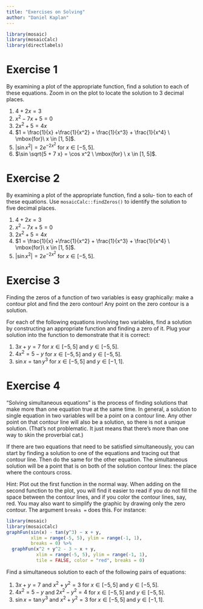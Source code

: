 ```yaml
---
title: "Exercises on Solving"
author: "Daniel Kaplan"
---
```


```r
library(mosaic)
library(mosaicCalc)
library(directlabels)
```

# Exercise 1
 
By examining a plot of the appropriate function, find a solution to each of these equations. Zoom in on the plot to locate the solution to 3 decimal places.

1. $4 + 2 x = 3$
2. $x^2 - 7 x + 5 = 0$
3. $2 x^2 + 5 = 4 x$
4. $1 = \frac{1}{x} +\frac{1}{x^2} + \frac{1}{x^3} + \frac{1}{x^4} \ \mbox{for}\ x \in [1, 5]$.
5. $| \sin x^2 | = 2 e^{-2 x^2} \ \mbox{for} \ x \in [-5, 5]$.
6. $\sin \sqrt{5 + 7 x} = \cos x^2 \ \mbox{for} \ x \in [1, 5]$.

# Exercise 2

By examining a plot of the appropriate function, find a solu- tion to each of these equations. Use `mosaicCalc::findZeros()` to identify the solution to five decimal places.

1. $4 + 2 x = 3$ 
2. $x^2 - 7 x + 5 = 0$
3. $2 x^2 + 5 = 4 x$
4. $1 = \frac{1}{x} +\frac{1}{x^2} + \frac{1}{x^3} + \frac{1}{x^4} \ \mbox{for}\ x \in [1, 5]$.
5. $| \sin x^2 | = 2 e^{-2 x^2} \ \mbox{for} \ x \in [-5, 5]$.

# Exercise 3

Finding the zeros of a function of two variables is easy graphically: make a contour plot and find the zero contour! Any point on the zero contour is a solution.

For each of the following equations involving two variables, find a solution by constructing an appropriate function and finding a zero of it. Plug your solution into the function to demonstrate that it is correct:

1. $3 x + y = 7$ for $x \in [-5, 5]$ and $y \in [-5, 5]$.
#. $4 x^2 = 5 - y$ for $x \in [-5, 5]$ and $y \in [-5, 5]$.
#. $\sin x = \tan y^3$ for $x \in [-5, 5]$ and $y \in [-1, 1]$.


# Exercise 4

"Solving simultaneous equations" is the process of finding solutions that make more than one equation true at the same time. In general, a solution to single equation in two variables will be a point on a contour line. Any other point on that contour line will also be a solution, so there is not a unique solution. (That's not problematic. It just means that there’s more than one way to skin the proverbial cat.)

If there are two equations that need to be satisfied simultaneously, you can start by finding a solution to one of the equations and tracing out that contour line. Then do the same for the other equation. The simultaneous solution will be a point that is on both of the solution contour lines: the place where the contours cross.

Hint: Plot out the first function in the normal way. When adding on the second function to the plot, you will find it easier to read if you do not fill the space between the contour lines, and if you color the contour lines, say, red. You may also want to simplify the graphic by drawing only the zero contour. The argument `breaks = ` does this. For instance:

```r
library(mosaic)
library(mosaicCalc)
graphFun(sin(x) - tan(y^3) ~ x + y,
         xlim = range(-5, 5), ylim = range(-1, 1),
         breaks = 0) %>%
  graphFun(x^2 + y^2 - 3 ~ x + y,
           xlim = range(-5, 5), ylim = range(-1, 1),
           tile = FALSE, color = "red", breaks = 0) 
```

Find a simultaneous solution to each of the following pairs of equations:

1. $3 x + y = 7$ and $x^2 + y^2 = 3$ for $x \in [-5, 5]$ and $y \in [-5, 5]$.
2. $4 x^2 = 5 - y$ and  $2 x^2 - y^2 = 4$ for $x \in [-5, 5]$ and $y \in [-5, 5]$.
3. $\sin x = \tan y^3$ and $x^2 + y^2 = 3$ for $x \in [-5, 5]$ and $y \in [-1, 1]$.

